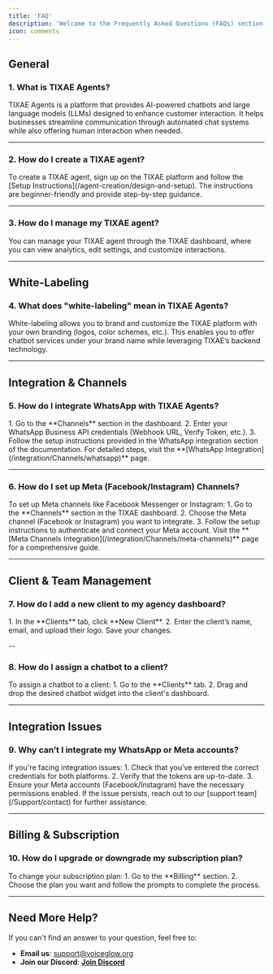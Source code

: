 ```yaml
---
title: 'FAQ'
description: 'Welcome to the Frequently Asked Questions (FAQs) section of the TIXAE Agents documentation. Here, we’ve compiled the most common queries to help you get started and troubleshoot any issues you may encounter.'
icon: comments
---
```


## General

### 1. What is TIXAE Agents?

<Card>
TIXAE Agents is a platform that provides AI-powered chatbots and large language models (LLMs) designed to enhance customer interaction. It helps businesses streamline communication through automated chat systems while also offering human interaction when needed.
</Card>

---

### 2. How do I create a TIXAE agent?

<Tip>
To create a TIXAE agent, sign up on the TIXAE platform and follow the [Setup Instructions](/agent-creation/design-and-setup). The instructions are beginner-friendly and provide step-by-step guidance.
</Tip>

---

### 3. How do I manage my TIXAE agent?

<Card>
You can manage your TIXAE agent through the TIXAE dashboard, where you can view analytics, edit settings, and customize interactions.
</Card>

---

## White-Labeling

### 4. What does "white-labeling" mean in TIXAE Agents?

<Note>
White-labeling allows you to brand and customize the TIXAE platform with your own branding (logos, color schemes, etc.). This enables you to offer chatbot services under your brand name while leveraging TIXAE’s backend technology.
</Note>

---

## Integration & Channels

### 5. How do I integrate WhatsApp with TIXAE Agents?

<Card>
1. Go to the **Channels** section in the dashboard.  
2. Enter your WhatsApp Business API credentials (Webhook URL, Verify Token, etc.).  
3. Follow the setup instructions provided in the WhatsApp integration section of the documentation.  
</Card>

<Tip>
For detailed steps, visit the **[WhatsApp Integration](/integration/Channels/whatsapp)** page.  
</Tip>

---

### 6. How do I set up Meta (Facebook/Instagram) Channels?

<Note>
To set up Meta channels like Facebook Messenger or Instagram:  
1. Go to the **Channels** section in the TIXAE dashboard.  
2. Choose the Meta channel (Facebook or Instagram) you want to integrate.  
3. Follow the setup instructions to authenticate and connect your Meta account.  
</Note>

<Tip>
Visit the **[Meta Channels Integration](/integration/Channels/meta-channels)** page for a comprehensive guide.  
</Tip>

---

## Client & Team Management

### 7. How do I add a new client to my agency dashboard?

<Card>
1. In the **Clients** tab, click **New Client**.  
2. Enter the client’s name, email, and upload their logo. Save your changes.  
</Card>

--

### 8. How do I assign a chatbot to a client?

<Card>
To assign a chatbot to a client:  
1. Go to the **Clients** tab.  
2. Drag and drop the desired chatbot widget into the client's dashboard.  
</Card>

---

## Integration Issues

### 9. Why can’t I integrate my WhatsApp or Meta accounts?

<Warning>
If you're facing integration issues:  
1. Check that you’ve entered the correct credentials for both platforms.  
2. Verify that the tokens are up-to-date.  
3. Ensure your Meta accounts (Facebook/Instagram) have the necessary permissions enabled.  
</Warning>

<Tip>
If the issue persists, reach out to our [support team](/Support/contact) for further assistance.  
</Tip>

---

## Billing & Subscription

### 10. How do I upgrade or downgrade my subscription plan?

<Card>
To change your subscription plan:  
1. Go to the **Billing** section.  
2. Choose the plan you want and follow the prompts to complete the process.  
</Card>

---

## Need More Help?

If you can't find an answer to your question, feel free to:

- **Email us**: [support@voiceglow.org](mailto:support@voiceglow.org)  
- **Join our Discord**: [**Join Discord**](https://discord.com/invite/5zvdYwhZa7)  
